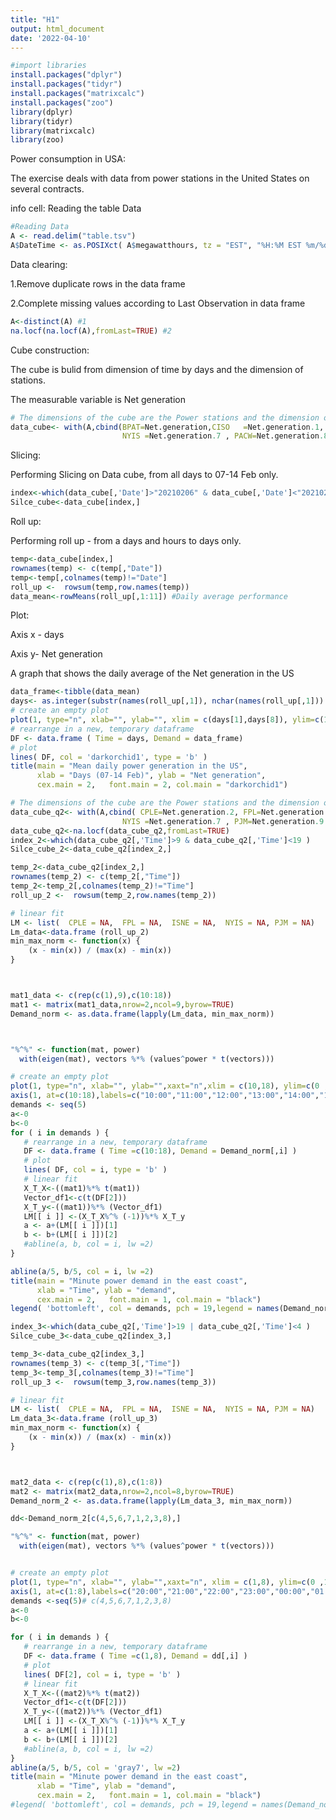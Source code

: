 ```yaml
---
title: "H1"
output: html_document
date: '2022-04-10'
---
```


```r
#import libraries
install.packages("dplyr")
install.packages("tidyr")
install.packages("matrixcalc")
install.packages("zoo")
library(dplyr)
library(tidyr)
library(matrixcalc)
library(zoo)

```
Power consumption in USA:

The exercise deals with data from power stations in the United States on several contracts.

info cell: Reading the table Data

```r
#Reading Data
A <- read.delim("table.tsv")
A$DateTime <- as.POSIXct( A$megawatthours, tz = "EST", "%H:%M EST %m/%d/%Y" )

```
Data clearing:

1.Remove duplicate rows in the data frame

2.Complete missing values according to Last Observation in data frame

```r
A<-distinct(A) #1
na.locf(na.locf(A),fromLast=TRUE) #2

```
Cube construction:

The cube is bulid from dimension of time by days and the dimension of stations.

The measurable variable is Net generation
```r
# The dimensions of the cube are the Power stations and the dimension of date time.
data_cube<- with(A,cbind(BPAT=Net.generation,CISO	=Net.generation.1, CPLE=Net.generation.2,ERCO= Net.generation.3, FPL=Net.generation.4,ISNE= Net.generation.5,MISO= Net.generation.6,
                         NYIS =Net.generation.7 , PACW=Net.generation.8 , PJM=Net.generation.9 ,United_States_Lower = Net.generation.10,Date=as.integer(format(as.Date(A[,'DateTime']), "%Y%m%d"))))
```
Slicing:

Performing Slicing on Data cube, from all days to 07-14 Feb only.

```r
index<-which(data_cube[,'Date']>"20210206" & data_cube[,'Date']<"20210215" )
Silce_cube<-data_cube[index,]
```
Roll up:

Performing roll up - from a days and hours to days only.

```r
temp<-data_cube[index,]
rownames(temp) <- c(temp[,"Date"])
temp<-temp[,colnames(temp)!="Date"]
roll_up <-  rowsum(temp,row.names(temp))
data_mean<-rowMeans(roll_up[,1:11]) #Daily average performance
```
Plot:

Axis x - days

Axis y- Net generation

A graph that shows the daily average of the Net generation in the US


```r
data_frame<-tibble(data_mean)
days<- as.integer(substr(names(roll_up[,1]), nchar(names(roll_up[,1])) - 2 + 1, nchar(names(roll_up[,1]))) )
# create an empty plot
plot(1, type="n", xlab="", ylab="", xlim = c(days[1],days[8]), ylim=c(1505748 ,1900000 ))
# rearrange in a new, temporary dataframe
DF <- data.frame ( Time = days, Demand = data_frame)
# plot
lines( DF, col = 'darkorchid1', type = 'b' )
title(main = "Mean daily power generation in the US",
      xlab = "Days (07-14 Feb)", ylab = "Net generation",
      cex.main = 2,   font.main = 2, col.main = "darkorchid1")
```


```r
# The dimensions of the cube are the Power stations and the dimension of date time.
data_cube_q2<- with(A,cbind( CPLE=Net.generation.2, FPL=Net.generation.4,ISNE= Net.generation.5,
                         NYIS =Net.generation.7 , PJM=Net.generation.9 ,Time=as.integer(format(A[,'DateTime'], format = "%H"))))
data_cube_q2<-na.locf(data_cube_q2,fromLast=TRUE)
index_2<-which(data_cube_q2[,'Time']>9 & data_cube_q2[,'Time']<19 )
Silce_cube_2<-data_cube_q2[index_2,]


```


```r
temp_2<-data_cube_q2[index_2,]
rownames(temp_2) <- c(temp_2[,"Time"])
temp_2<-temp_2[,colnames(temp_2)!="Time"]
roll_up_2 <-  rowsum(temp_2,row.names(temp_2))


```


```r
# linear fit
LM <- list(  CPLE = NA,  FPL = NA,  ISNE = NA,  NYIS = NA, PJM = NA)
Lm_data<-data.frame (roll_up_2)
min_max_norm <- function(x) {
    (x - min(x)) / (max(x) - min(x))
}



mat1_data <- c(rep(c(1),9),c(10:18))
mat1 <- matrix(mat1_data,nrow=2,ncol=9,byrow=TRUE)
Demand_norm <- as.data.frame(lapply(Lm_data, min_max_norm))



"%^%" <- function(mat, power) 
  with(eigen(mat), vectors %*% (values^power * t(vectors))) 

# create an empty plot
plot(1, type="n", xlab="", ylab="",xaxt="n",xlim = c(10,18), ylim=c(0 ,1))
axis(1, at=c(10:18),labels=c("10:00","11:00","12:00","13:00","14:00","15:00","16:00","17:00","18:00"))
demands <- seq(5)
a<-0
b<-0
for ( i in demands ) {
   # rearrange in a new, temporary dataframe
   DF <- data.frame ( Time =c(10:18), Demand = Demand_norm[,i] )
   # plot
   lines( DF, col = i, type = 'b' )
   # linear fit
   X_T_X<-((mat1)%*% t(mat1))
   Vector_df1<-c(t(DF[2]))
   X_T_y<-((mat1))%*% (Vector_df1)
   LM[[ i ]] <-(X_T_X%^% (-1))%*% X_T_y
   a <- a+(LM[[ i ]])[1]
   b <- b+(LM[[ i ]])[2]
   #abline(a, b, col = i, lw =2)
}

abline(a/5, b/5, col = i, lw =2)
title(main = "Minute power demand in the east coast",
      xlab = "Time", ylab = "demand",
      cex.main = 2,   font.main = 1, col.main = "black")
legend( 'bottomleft', col = demands, pch = 19,legend = names(Demand_norm) )
```


```r
index_3<-which(data_cube_q2[,'Time']>19 | data_cube_q2[,'Time']<4 )
Silce_cube_3<-data_cube_q2[index_3,]
```


```r
temp_3<-data_cube_q2[index_3,]
rownames(temp_3) <- c(temp_3[,"Time"])
temp_3<-temp_3[,colnames(temp_3)!="Time"]
roll_up_3 <-  rowsum(temp_3,row.names(temp_3))
```


```r

# linear fit
LM <- list(  CPLE = NA,  FPL = NA,  ISNE = NA,  NYIS = NA, PJM = NA)
Lm_data_3<-data.frame (roll_up_3)
min_max_norm <- function(x) {
    (x - min(x)) / (max(x) - min(x))
}



mat2_data <- c(rep(c(1),8),c(1:8))
mat2 <- matrix(mat2_data,nrow=2,ncol=8,byrow=TRUE)
Demand_norm_2 <- as.data.frame(lapply(Lm_data_3, min_max_norm))

dd<-Demand_norm_2[c(4,5,6,7,1,2,3,8),]

"%^%" <- function(mat, power) 
  with(eigen(mat), vectors %*% (values^power * t(vectors))) 


# create an empty plot
plot(1, type="n", xlab="", ylab="",xaxt="n", xlim = c(1,8), ylim=c(0 ,1))
axis(1, at=c(1:8),labels=c("20:00","21:00","22:00","23:00","00:00","01:00","02:00","03:00"))
demands <-seq(5)# c(4,5,6,7,1,2,3,8)
a<-0
b<-0

for ( i in demands ) {
   # rearrange in a new, temporary dataframe
   DF <- data.frame ( Time =c(1,8), Demand = dd[,i] )
   # plot
   lines( DF[2], col = i, type = 'b' )
   # linear fit
   X_T_X<-((mat2)%*% t(mat2))
   Vector_df1<-c(t(DF[2]))
   X_T_y<-((mat2))%*% (Vector_df1)
   LM[[ i ]] <-(X_T_X%^% (-1))%*% X_T_y
   a <- a+(LM[[ i ]])[1]
   b <- b+(LM[[ i ]])[2]
   #abline(a, b, col = i, lw =2)
}
abline(a/5, b/5, col = 'gray7', lw =2)
title(main = "Minute power demand in the east coast",
      xlab = "Time", ylab = "demand",
      cex.main = 2,   font.main = 1, col.main = "black")
#legend( 'bottomleft', col = demands, pch = 19,legend = names(Demand_norm) )
```

